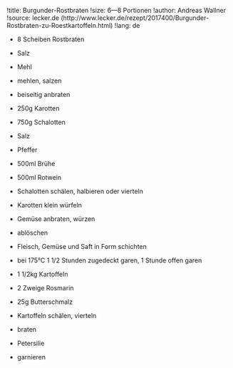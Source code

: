 !title: Burgunder-Rostbraten
!size: 6—8 Portionen
!author: Andreas Wallner
!source: lecker.de (http://www.lecker.de/rezept/2017400/Burgunder-Rostbraten-zu-Roestkartoffeln.html)
!lang: de

* 8 Scheiben Rostbraten
* Salz
* Mehl
- mehlen, salzen
- beiseitig anbraten

* 250g Karotten
* 750g Schalotten
* Salz
* Pfeffer
* 500ml Brühe
* 500ml Rotwein
- Schalotten schälen, halbieren oder vierteln
- Karotten klein würfeln
- Gemüse anbraten, würzen
- ablöschen
- Fleisch, Gemüse und Saft in Form schichten

+ bei 175°C 1 1/2 Stunden zugedeckt garen, 1 Stunde offen garen

* 1 1/2kg Kartoffeln
* 2 Zweige Rosmarin
* 25g Butterschmalz
- Kartoffeln schälen, vierteln
- braten

* Petersilie
- garnieren